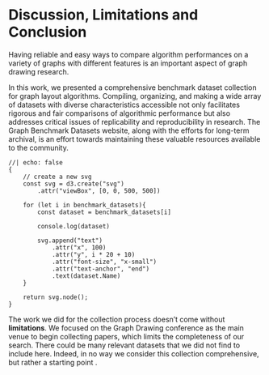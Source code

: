 # Discussion, Limitations and Conclusion {#sec-discussion}

Having reliable and easy ways to compare algorithm performances on a variety of graphs with different features is an important aspect of graph drawing research. 

In this work, we presented a comprehensive benchmark dataset collection for graph layout algorithms.
Compiling, organizing, and making a wide array of datasets with diverse characteristics accessible not only facilitates rigorous and fair comparisons of algorithmic performance but also addresses critical issues of replicability and reproducibility in research.
The Graph Benchmark Datasets website, along with the efforts for long-term archival, is an effort towards maintaining these valuable resources available to the community. 

```ojs
//| echo: false
{
    // create a new svg
    const svg = d3.create("svg")
        .attr("viewBox", [0, 0, 500, 500])

    for (let i in benchmark_datasets){
        const dataset = benchmark_datasets[i]

        console.log(dataset)
        
        svg.append("text")
            .attr("x", 100)
            .attr("y", i * 20 + 10)
            .attr("font-size", "x-small")
            .attr("text-anchor", "end")
            .text(dataset.Name)
    }

    return svg.node();
}
```

The work we did for the collection process doesn't come without **limitations**.
We focused on the Graph Drawing conference as the main venue to begin collecting papers, which limits the completeness of our search.
There could be many relevant datasets that we did not find to include here.
Indeed, in no way we consider this collection comprehensive, but rather a starting point . 
